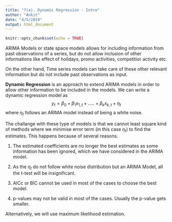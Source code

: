 ```yaml
---
title: "7(a). Dynamic Regression - Intro"
author: "Ankit"
date: "4/5/2019"
output: html_document
---
```


```r
knitr::opts_chunk$set(echo = TRUE)
```

ARIMA Models or state space models allows for including information from past observations of a series, but do not allow inclusion of other informations like effect of hoildays, promo activities, competitior activity etc. 

On the other hand, Time series models can take care of these other relevant information but do not include past observations as input.

**Dynamic Regression** is an approach to extend ARIMA models in order to allow other information to be included in the models.
We can write a dynamic regression model as 
$$y_t = \beta_0 + \beta_1 x_{1,t} +.....+ \beta_kx_{k,t} + \eta_t$$
where $\eta_t$ follows an ARIMA model instead of being a white noise.

The challange with these type of models is that we cannot least square kind of methods where we minimise error term (in this case $\eta_t$) to find the estimates. This happens because of several reasons.

1. The estimated coefficients are no longer the best estimates as some information has been ignored, which we have considered in the ARIMA model.

2. As the $\eta_t$ do not follow white noise distribution but an ARIMA Model, all the t-test will be insignificant.

3. AICc or BIC cannot be used in most of the cases to choose the best model.

4. p-values may not be valid in most of the cases. Usually the p-value gets smaller.

Alternatively, we will use maximum likelihood estimation.

